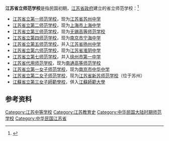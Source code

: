 '''江苏省立师范学校'''是指民国初期，[[江苏省政府|江苏省政府]]建立的省立师范学校：<ref>{{cite web|title=第八章  师范教育;第一节  中等师范教育|url=http://www.jssdfz.com:8080/dfz/ztbook/szzyz/jyz2/D8/D1J.html|publisher=江苏省地方志|accessdate=2013-06-22}}</ref>
*[[江苏省立第一师范学校|江苏省立第一师范学校]]，现为[[江苏省苏州中学|江苏省苏州中学]]
*[[江苏省立第二师范学校|江苏省立第二师范学校]]，现为[[上海市上海中学|上海市上海中学]]
*[[江苏省立第三师范学校|江苏省立第三师范学校]]，现为[[无锡高等师范学校|无锡高等师范学校]]
*[[江苏省立第四师范学校|江苏省立第四师范学校]]，现为[[南京市宁海中学|南京市宁海中学]]
*[[江苏省立第五师范学校|江苏省立第五师范学校]]，并入[[江苏省扬州中学|江苏省扬州中学]]
*[[江苏省立第六师范学校|江苏省立第六师范学校]]，现为[[江苏省淮阴中学|江苏省淮阴中学]]
*[[江苏省立第七师范学校|江苏省立第七师范学校]]，并入[[徐州市第一中学|徐州市第一中学]]
*[[江苏省代用师范学校|江苏省代用师范学校]]，现为[[南通高等师范学校|南通高等师范学校]]
*[[江苏省立第一女子师范学校|江苏省立第一女子师范学校]]，现为[[南京市中华中学|南京市中华中学]]
*[[江苏省立第二女子师范学校|江苏省立第二女子师范学校]]，现为[[江苏省新苏师范学校|江苏省新苏师范学校]]（位于苏州）
*[[江蘇省立第三女子師範學校|江蘇省立第三女子師範學校]]，併入[[江蘇師範大學|江蘇師範大學]]

==参考资料==
{{reflist}}

[[Category:江苏中等学校|Category:江苏中等学校]]
[[Category:江苏教育史|Category:江苏教育史]]
[[Category:中华民国大陆时期师范学校|Category:中华民国大陆时期师范学校]]
[[Category:中华民国江苏省|Category:中华民国江苏省]]